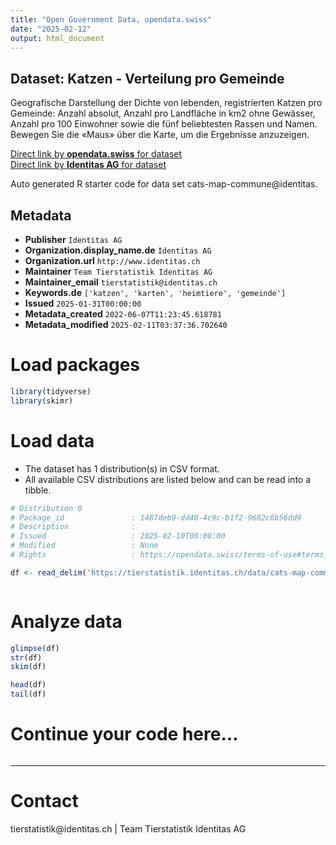 ```yaml
---
title: "Open Government Data, opendata.swiss"
date: "2025-02-12"
output: html_document
---
```


## Dataset: Katzen - Verteilung pro Gemeinde

Geografische Darstellung der Dichte von lebenden, registrierten Katzen pro Gemeinde: Anzahl absolut, Anzahl pro Landfläche in km2 ohne Gewässer, Anzahl pro 100 Einwohner sowie die fünf beliebtesten Rassen und Namen. Bewegen Sie die «Maus» über die Karte, um die Ergebnisse anzuzeigen.

[Direct link by **opendata.swiss** for dataset](https://opendata.swiss/de/dataset/katzen-verteilung-pro-gemeinde)<br>
[Direct link by **Identitas AG** for dataset](https://tierstatistik.identitas.ch/)

Auto generated R starter code for data set cats-map-commune@identitas.

## Metadata

- **Publisher** `Identitas AG`
- **Organization.display_name.de** `Identitas AG`
- **Organization.url** `http://www.identitas.ch`
- **Maintainer** `Team Tierstatistik Identitas AG`
- **Maintainer_email** `tierstatistik@identitas.ch`
- **Keywords.de** `['katzen', 'karten', 'heimtiere', 'gemeinde']`
- **Issued** `2025-01-31T00:00:00`
- **Metadata_created** `2022-06-07T11:23:45.618781`
- **Metadata_modified** `2025-02-11T03:37:36.702640`


# Load packages

```r

library(tidyverse)
library(skimr)

```

# Load data

-   The dataset has 1 distribution(s) in CSV format.
-   All available CSV distributions are listed below and can be read into a tibble.

```r

# Distribution 0
# Package_id               : 1487deb9-dd40-4c9c-b1f2-9602c6b56dd9
# Description              : 
# Issued                   : 2025-02-10T00:00:00
# Modified                 : None
# Rights                   : https://opendata.swiss/terms-of-use#terms_by

df <- read_delim('https://tierstatistik.identitas.ch/data/cats-map-commune.csv')



```

# Analyze data

```r

glimpse(df)
str(df)
skim(df)

head(df)
tail(df)

```

# Continue your code here...

```r

```

------------------------------------------------------------------------

# Contact

tierstatistik@identitas.ch | Team Tierstatistik Identitas AG
